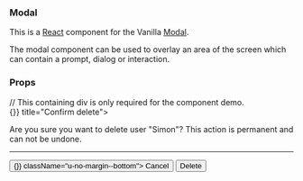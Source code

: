 
<Meta title="Modal" component={Modal} decorators={[withKnobs]} />

### Modal

This is a [React](https://reactjs.org/) component for the Vanilla [Modal](https://docs.vanillaframework.io/patterns/modal/).

The modal component can be used to overlay an area of the screen which can contain a prompt, dialog or interaction.

### Props

<ArgsTable of={Modal} />

<Canvas>
  <Story name="Default">
    // This containing div is only required for the component demo.
    <div style={{ height: "100vh", position: "relative" }}>
      <Modal close={() => {}} title="Confirm delete">
        <p>
          Are you sure you want to delete user "Simon"? This action is permanent
          and can not be undone.
        </p>
        <hr />
        <div className="u-align--right">
          <button onClick={() => {}} className="u-no-margin--bottom">
            Cancel
          </button>
          <button className="p-button--negative u-no-margin--bottom">
            Delete
          </button>
        </div>
      </Modal>
    </div>
  </Story>
</Canvas>
